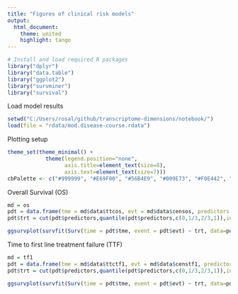---
title: "Figures of clinical risk models"
output:
  html_document:
    theme: united
    highlight: tango
---

```{r load_packages, message=F, include=F}
# Install and load required R packages
library("dplyr")
library("data.table")
library("ggplot2")
library("survminer")
library("survival")
```

Load model results
```{r}
setwd("C:/Users/rosal/github/transcriptome-dimensions/notebook/")
load(file = "rdata/mod.disease-course.rdata")
```

Plotting setup
```{r}
theme_set(theme_minimal() + 
            theme(legend.position="none",
                  axis.title=element_text(size=8),
                  axis.text=element_text(size=7)))
cbPalette <- c("#999999", "#E69F00", "#56B4E9", "#009E73", "#F0E442", "#0072B2", "#D55E00", "#CC79A7")
```

Overall Survival (OS)
```{r}
md = os
pdt = data.frame(tme = md$data$ttcos, evt = md$data$censos, predictors = md$coxph$linear.predictors)
pdt$trt = cut(pdt$predictors,quantile(pdt$predictors,c(0,1/3,2/3,1)),include.lowest = T) #tertiles

ggsurvplot(survfit(Surv(time = pdt$tme, event = pdt$evt) ~ trt, data=pdt),palette=cbPalette[c(6,1,7)])
```

Time to first line treatment failure (TTF)
```{r}
md = tf1
pdt = data.frame(tme = md$data$ttctf1, evt = md$data$censtf1, predictors = md$coxph$linear.predictors)
pdt$trt = cut(pdt$predictors,quantile(pdt$predictors,c(0,1/3,2/3,1)),include.lowest = T) #tertiles

ggsurvplot(survfit(Surv(time = pdt$tme, event = pdt$evt) ~ trt, data=pdt),palette=cbPalette[c(6,1,7)])
```